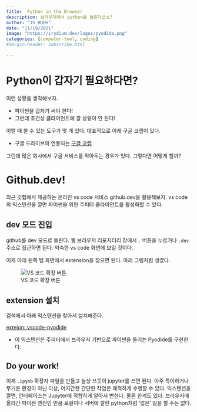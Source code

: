 ```yaml
---
title:  Python in the Browser 
description: 브라우저에서 python을 돌린다굽쇼? 
author: "JS HUHH"
date: "11/19/2021"
image: "https://irydium.dev/logos/pyodide.png"
categories: [computer-tool, coding]
#margin-header: subscribe.html

---
```


# Python이 갑자기 필요하다면? 

이런 상황을 생각해보자. 

- 파이썬을 갑자기 써야 한다! 
- 그런데 조건상 클라이언트에 깔 상황이 안 된다! 

이럴 때 쓸 수 있는 도구가 몇 개 있다. 대표적으로 아래 구글 코랩이 있다. 

- 구글 드라이브와 연동되는 [구글 코랩](https://colab.research.google.com/)

그런데 많은 회사에서 구글 서비스를 막아두는 경우가 있다. 그렇다면 어떻게 할까? 

# Github.dev! 

최근 깃헙에서 제공하는 온라인 vs code 서비스 github.dev을 활용해보자. vs code의 익스텐션을 깔면 파이썬을 위한 주피터 클라이언트를 활성화할 수 있다.  

## dev 모드 진입
github를 dev 모드로 돌린다. 웹 브라우저 리포지터리 창에서 `.` 버튼을 누르거나 `.dev` 주소로 접근하면 된다. 
익숙한 vs code 화면에 보일 것이다. 

이제 아래 왼쪽 탭 화면에서 extension을 찾으면 된다. 아래 그림처럼 생겼다.  

![VS 코드 확장 버튼](extension.jpg){.my-figure3}


## extension 설치 

검색에서 아래 익스텐션을 찾아서 설치해준다. 

[exteion: vscode-pyodide](https://marketplace.visualstudio.com/items?itemName=joyceerhl.vscode-pyodide)

- 이 익스텐션은 주피터에서 브라우저 기반으로 파이썬을 돌리는 Pyodide를 구현한다. 

## Do your work! 

이제 `.ipynb` 확장자 파일을 만들고 늘상 쓰듯이 jupyter를 쓰면 된다. 아주 특이하거나 무거운 환경이 아닌 이상, 어지간한 간단한 작업은 쾌적하게 수행할 수 있다. 익스텐션을 깔면, 인터페이스는 Jupyter에 적합하게 알아서 변한다. 물론 한계도 있다. 브라우저에 올라간 파이썬 엔진인 만큼 로컬이나 서버에 깔린 python처럼 '많은' 일을 할 수는 없다.  



